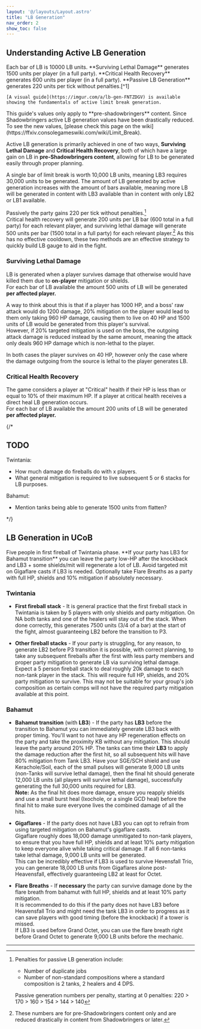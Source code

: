 ```yaml
---
layout: '@/layouts/Layout.astro'
title: "LB Generation"
nav_order: 2
show_toc: false
---
```


## Understanding Active LB Generation
<Notification title="LB Gen tl;dr">
    Each bar of LB is 10000 LB units.  
    **Surviving Lethal Damage** generates 1500 units per player (in a full party).  
    **Critical Health Recovery** generates 600 units per player (in a full party).  
    **Passive LB Generation** generates 220 units per tick without penalties.[^1]

    [A visual guide](https://imgur.com/a/lb-gen-FNTZDGV) is available showing the fundamentals of active limit break generation.
</Notification>  
<Notification title="LB Generation Changes" type="notice">
    This guide's values only apply to **pre-shadowbringers** content. Since Shadowbringers active LB generation values have been drastically reduced.
    To see the new values, [please check this page on the wiki](https://ffxiv.consolegameswiki.com/wiki/Limit_Break).
</Notification>

Active LB generation is primarily achieved in one of two ways, **Surviving Lethal Damage** and **Critical Health Recovery**, both of which have a large gain on LB in **pre-Shadowbringers content**, 
allowing for LB to be generated easily through proper planning.

A single bar of limit break is worth 10,000 LB units, meaning LB3 requires 30,000 units to be generated. The amount of LB generated by active generation increases with the amount of bars available, meaning more LB will be generated in content with LB3 available than in content with only LB2 or LB1 available.  

Passively the party gains 220 per tick without penalties.[^1]  
Critical health recovery will generate 200 units per LB bar (600 total in a full party) for each relevant player, 
and surviving lethal damage will generate 500 units per bar (1500 total in a full party) for each relevant player.[^2]
As this has no effective cooldown, these two methods are an effective strategy to quickly build LB gauge to aid in the fight.

### Surviving Lethal Damage
LB is generated when a player survives damage that otherwise would have killed them due to **on-player** mitigation or shields.  
For each bar of LB available the amount 500 units of LB will be generated **per affected player.**

A way to think about this is that if a player has 1000 HP, and a boss' raw attack would do 1200 damage, 20% mitigation on the player would lead to them only taking 960 HP damage, causing them to live on 40 HP and 1500 units of LB would be generated from this player's survival.  
However, if 20% targeted mitigation is used on the boss, the outgoing attack damage is reduced instead by the same amount, meaning the attack only deals 960 HP damage which is non-lethal to the player.

In both cases the player survives on 40 HP, however only the case where the damage outgoing from the source is lethal to the player generates LB.

### Critical Health Recovery
The game considers a player at "Critical" health if their HP is less than or equal to 10% of their maximum HP. If a player at critical health receives a direct heal LB generation occurs.  
For each bar of LB available the amount 200 units of LB will be generated **per affected player.**

{/*

## TODO
Twintania:
- How much damage do fireballs do with x players. 
- What general mitigation is required to live subsequent 5 or 6 stacks for LB purposes.

Bahamut:
- Mention tanks being able to generate 1500 units from flatten?

*/}

## LB Generation in UCoB
<Notification title="UCoB LB Gen tl;dr">
    Five people in first fireball of Twintania phase.  
    **If your party has LB3 for Bahamut transition** you can leave the party low-HP after the knockback and LB3 + some shields/mit will regenerate a lot of LB.  
    Avoid targeted mit on Gigaflare casts if LB3 is needed.  
    Optionally take Flare Breaths as a party with full HP, shields and 10% mitigation if absolutely necessary.
</Notification>

### Twintania
- **First fireball stack** - It is general practice that the first fireball stack in Twintania is taken by 5 players with only shields and party mitigation. On NA both tanks and one of the healers will stay out of the stack. When done correctly, this generates 7500 units (3/4 of a bar) at the start of the fight, almost guaranteeing LB2 before the transition to P3.

- **Other fireball stacks** - If your party is struggling, for any reason, to generate LB2 before P3 transition it is possible, with correct planning, to take any subsequent fireballs after the first with less party members and proper party mitigation to generate LB via surviving lethal damage.  
    Expect a 5 person fireball stack to deal roughly 20k damage to each non-tank player in the stack. This will require full HP, shields, and 20% party mitigation to survive. This may not be suitable for your group's job composition as certain comps will not have the required party mitigation available at this point.

### Bahamut
- **Bahamut transition** (with **LB3**) - If the party has **LB3** before the transition to Bahamut you can immediately generate LB3 back with proper timing. You'll want to not have any HP regeneration effects on the party and take the proximity KB without any mitigation. This should leave the party around 20% HP.
    The tanks can time their **LB3** to apply the damage reduction after the first hit, so all subsequent hits will have 80% mitigation from Tank LB3. Have your SGE/SCH shield and use Kerachole/Soil, each of the small pulses will generate 9,000 LB units (non-Tanks will survive lethal damage), then the final hit should generate 12,000 LB units (all players will survive lethal damage), successfully generating the full 30,000 units required for LB3.  
    **Note:** As the final hit does more damage, ensure you reapply shields and use a small burst heal (Ixochole, or a single GCD heal) before the final hit to make sure everyone lives the combined damage of all the hits.

- **Gigaflares** - If the party does not have LB3 you can opt to refrain from using targeted mitigation on Bahamut's gigaflare casts.  
    Gigaflare roughly does 18,000 damage unmitigated to non-tank players, so ensure that you have full HP, shields and at least 10% party mitigation to keep everyone alive while taking critical damage. If all 6 non-tanks take lethal damage, 9,000 LB units will be generated.  
    This can be incredibly effective if LB3 is used to survive Hevensfall Trio, you can generate 18,000 LB units from Gigaflares alone post-Heavensfall, effectively guaranteeing LB2 at least for Octet. 

- **Flare Breaths** - If **necessary** the party can survive damage done by the flare breath from bahamut with full HP, shields and at least 10% party mitigation.  
    It is recommended to do this if the party does not have LB3 before Heavensfall Trio and might need the tank LB3 in order to progress as it can save players with good timing (before the knockback) if a tower is missed.  
    If LB3 is used before Grand Octet, you can use the flare breath right before Grand Octet to generate 9,000 LB units before the mechanic.

---

[^1]: Penalties for passive LB generation include:
    - Number of duplicate jobs
    - Number of non-standard compositions where a standard composition is 2 tanks, 2 healers and 4 DPS.

    Passive generation numbers per penalty, starting at 0 penalties: 220 > 170 > 160 > 154 > 144 > 140

[^2]: These numbers are for pre-Shadowbringers content only and are reduced drastically in content from Shadowbringers or later.